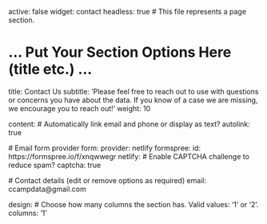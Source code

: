 active: false
widget: contact
headless: true  # This file represents a page section.

# ... Put Your Section Options Here (title etc.) ...
title: Contact Us
subtitle: 'Please feel free to reach out to use with questions or concerns you have about the data. If you know of a case we are missing, we encourage you to reach out!'
weight: 10

content:
  # Automatically link email and phone or display as text?
  autolink: true

  # Email form provider
  form:
    provider: netlify
    formspree:
      id: https://formspree.io/f/xnqwwegr
    netlify:
      # Enable CAPTCHA challenge to reduce spam?
      captcha: true

  # Contact details (edit or remove options as required)
  email: ccampdata@gmail.com

design:
  # Choose how many columns the section has. Valid values: '1' or '2'.
  columns: '1'